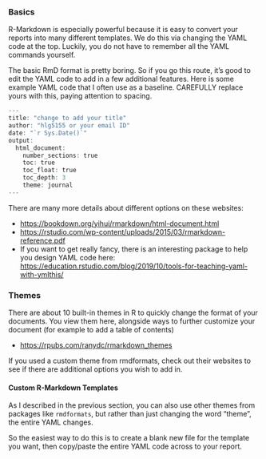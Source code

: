 

### Basics

R-Markdown is especially powerful because it is easy to convert your reports into many different templates. We do this
via changing the YAML code at the top. Luckily, you do not have to remember all the YAML commands yourself.

The basic RmD format is pretty boring. So if you go this route, it's good to edit the YAML code to add in a few additional features. Here is some example YAML code that I often use as a baseline. CAREFULLY replace yours with this, paying attention to spacing.

```r

---
title: "change to add your title"
author: "hlg5155 or your email ID"
date: "`r Sys.Date()`"
output: 
  html_document:
    number_sections: true
    toc: true
    toc_float: true
    toc_depth: 3
    theme: journal
---  


```

There are many more details about different options on these websites:

-   <https://bookdown.org/yihui/rmarkdown/html-document.html>
-   <https://rstudio.com/wp-content/uploads/2015/03/rmarkdown-reference.pdf>
-   If you want to get really fancy, there is an interesting package to help you design YAML code here:
    <https://education.rstudio.com/blog/2019/10/tools-for-teaching-yaml-with-ymlthis/>


### Themes

There are about 10 built-in themes in R to quickly change the format of your documents. You view them here, alongside ways to further customize your document (for example to add a table of contents)

-   <https://rpubs.com/ranydc/rmarkdown_themes>

If you used a custom theme from rmdformats, check out their websites to see if there are additional options you wish to add in.

#### Custom R-Markdown Templates

As I described in the previous section,  you can also use other themes from packages like `rmdformats`, but rather than just changing the word "theme", the entire YAML changes.  

So the easiest way to do this is to create a blank new file for the template you want, then copy/paste the entire YAML code across to your report.


